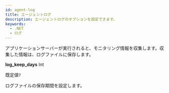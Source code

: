 ```yaml
---
id: agent-log
title: エージェントログ
description: エージェントログのオプションを設定できます。
keywords:
  - .NET
  - ログ
---
```


アプリケーションサーバーが実行されると、モニタリング情報を収集します。収集した情報は、ログファイルに保存します。

**log_keep_days** <span class='type'>Int</span>

  既定値`7`

  ログファイルの保存期間を設定します。
